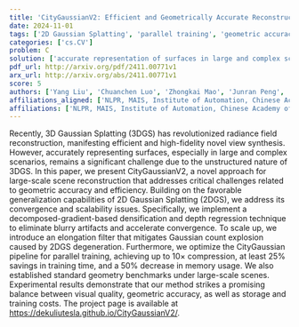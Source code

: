 ```yaml
---
title: 'CityGaussianV2: Efficient and Geometrically Accurate Reconstruction for Large-Scale Scenes'
date: 2024-11-01
tags: ['2D Gaussian Splatting', 'parallel training', 'geometric accuracy', 'training costs', 'radiance field reconstruction', 'visual quality', 'storage costs', 'scalability', 'novel view synthesis', 'convergence', 'depth regression', '3D Gaussian Splatting', 'Gaussian count explosion', 'densification', 'efficiency']
categories: ['cs.CV']
problem: C
solution: ['accurate representation of surfaces in large and complex scenarios']
pdf_url: http://arxiv.org/pdf/2411.00771v1
arx_url: http://arxiv.org/abs/2411.00771v1
score: 5
authors: ['Yang Liu', 'Chuanchen Luo', 'Zhongkai Mao', 'Junran Peng', 'Zhaoxiang Zhang']
affiliations_aligned: ['NLPR, MAIS, Institute of Automation, Chinese Academy of Sciences', 'Shandong University', 'NLPR, MAIS, Institute of Automation, Chinese Academy of Sciences', 'University of Science and Technology Beijing', 'NLPR, MAIS, Institute of Automation, Chinese Academy of Sciences']
affiliations: ['NLPR, MAIS, Institute of Automation, Chinese Academy of Sciences', 'University of Science and Technology Beijing', 'Shandong University']
---
```



Recently, 3D Gaussian Splatting (3DGS) has revolutionized radiance field reconstruction, manifesting efficient and high-fidelity novel view synthesis. However, accurately representing surfaces, especially in large and complex scenarios, remains a significant challenge due to the unstructured nature of 3DGS. In this paper, we present CityGaussianV2, a novel approach for large-scale scene reconstruction that addresses critical challenges related to geometric accuracy and efficiency. Building on the favorable generalization capabilities of 2D Gaussian Splatting (2DGS), we address its convergence and scalability issues. Specifically, we implement a decomposed-gradient-based densification and depth regression technique to eliminate blurry artifacts and accelerate convergence. To scale up, we introduce an elongation filter that mitigates Gaussian count explosion caused by 2DGS degeneration. Furthermore, we optimize the CityGaussian pipeline for parallel training, achieving up to 10$\times$ compression, at least 25% savings in training time, and a 50% decrease in memory usage. We also established standard geometry benchmarks under large-scale scenes. Experimental results demonstrate that our method strikes a promising balance between visual quality, geometric accuracy, as well as storage and training costs. The project page is available at https://dekuliutesla.github.io/CityGaussianV2/.